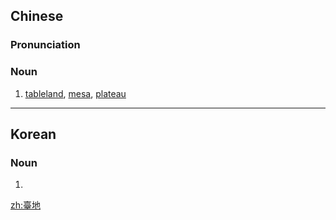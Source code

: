 {{also|台地}}
==Chinese==
{{zh-forms|s=台地|t2=台地}}

===Pronunciation===
{{zh-pron
|m=táidì
|c=toi4 dei6
|cat=n
}}

===Noun===
{{zh-noun}}

# [[tableland]], [[mesa]], [[plateau]]

----

==Korean==
{{ko-hanjatab}}

===Noun===
{{ko-noun|hj|hangeul=대지}}

# {{hanja form of|대지|[[tableland]], [[mesa]], [[plateau]]}}

[[zh:臺地]]